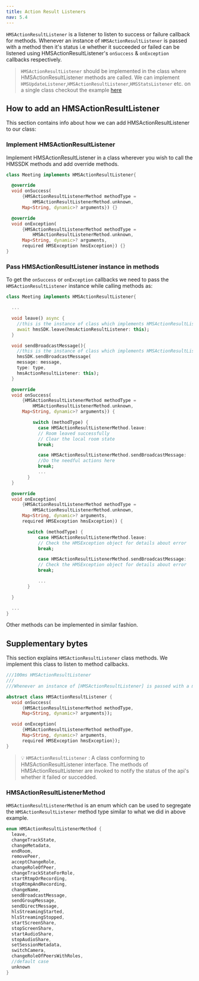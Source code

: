 ```yaml
---
title: Action Result Listeners
nav: 5.4
---
```


`HMSActionResultListener` is a listener to listen to success or failure callback for methods.
Whenever an instance of `HMSActionResultListener` is passed with a method then it's status i.e whether it succeeded or failed
can be listened using HMSActionResultListener's `onSuccess` & `onException` callbacks respectively.

> `HMSActionResultListener` should be implemented in the class where HMSActionResultListener methods are called.
> We can implement `HMSUpdateListener`,`HMSActionResultListener`,`HMSStatsListener` etc. on a single class
> checkout the example [here](https://github.com/100mslive/100ms-flutter/blob/1537a82a2213c8bbb1b0eb2dcc009c171e89bad1/example/lib/data_store/meeting_store.dart#L33)

## How to add an HMSActionResultListener

This section contains info about how we can add HMSActionResultListener to our class:

<div className="steps-container">

### Implement HMSActionResultListener

Implement HMSActionResultListener in a class wherever you wish to call the HMSSDK methods and add override methods.

```dart
class Meeting implements HMSActionResultListener{

  @override
  void onSuccess(
      {HMSActionResultListenerMethod methodType =
          HMSActionResultListenerMethod.unknown,
      Map<String, dynamic>? arguments}) {}

  @override
  void onException(
      {HMSActionResultListenerMethod methodType =
          HMSActionResultListenerMethod.unknown,
      Map<String, dynamic>? arguments,
      required HMSException hmsException}) {}
}
```

### Pass HMSActionResultListener instance in methods

To get the `onSuccess` or `onException` callbacks we need to pass the `HMSActionResultListener` instance while calling methods as:

```dart
class Meeting implements HMSActionResultListener{

  ...

  void leave() async {
    //this is the instance of class which implements HMSActionResultListener
    await hmsSDK.leave(hmsActionResultListener: this);
  }

  void sendBroadcastMessage(){
    //this is the instance of class which implements HMSActionResultListener
    hmsSDK.sendBroadcastMessage(
    message: message,
    type: type,
    hmsActionResultListener: this);
  }

  @override
  void onSuccess(
      {HMSActionResultListenerMethod methodType =
          HMSActionResultListenerMethod.unknown,
      Map<String, dynamic>? arguments}) {

          switch (methodType) {
            case HMSActionResultListenerMethod.leave:
            // Room leaved successfully
            // Clear the local room state
            break;

            case HMSActionResultListenerMethod.sendBroadcastMessage:
            //Do the needful actions here
            break;
            ...
        }
  }

  @override
  void onException(
      {HMSActionResultListenerMethod methodType =
          HMSActionResultListenerMethod.unknown,
      Map<String, dynamic>? arguments,
      required HMSException hmsException}) {

        switch (methodType) {
            case HMSActionResultListenerMethod.leave:
            // Check the HMSException object for details about error
            break;

            case HMSActionResultListenerMethod.sendBroadcastMessage:
            // Check the HMSException object for details about error
            break;

            ...
        }

  }

  ...
}
```

</div>

Other methods can be implemented in similar fashion.

## Supplementary bytes

This section explains `HMSActionResultListener` class methods. We implement this class to listen to method callbacks.

```dart
///100ms HMSActionResultListener
///
///Whenever an instance of [HMSActionResultListener] is passed with a method then it's status i.e whether it succeeded or failed can be listened using HMSActionResultListener's onSuccess & onException callbacks respectively.

abstract class HMSActionResultListener {
  void onSuccess(
      {HMSActionResultListenerMethod methodType,
      Map<String, dynamic>? arguments});

  void onException(
      {HMSActionResultListenerMethod methodType,
      Map<String, dynamic>? arguments,
      required HMSException hmsException});
}
```

> 💡 `HMSActionResultListener` : A class conforming to HMSActionResultListener interface.
> The methods of HMSActionResultListener are invoked to notify the status of the api's whether it failed or succedded.

### HMSActionResultListenerMethod

`HMSActionResultListenerMethod` is an enum which can be used to segregate the `HMSActionResultListener` method type similar to what we did in above example.

```dart
enum HMSActionResultListenerMethod {
  leave,
  changeTrackState,
  changeMetadata,
  endRoom,
  removePeer,
  acceptChangeRole,
  changeRoleOfPeer,
  changeTrackStateForRole,
  startRtmpOrRecording,
  stopRtmpAndRecording,
  changeName,
  sendBroadcastMessage,
  sendGroupMessage,
  sendDirectMessage,
  hlsStreamingStarted,
  hlsStreamingStopped,
  startScreenShare,
  stopScreenShare,
  startAudioShare,
  stopAudioShare,
  setSessionMetadata,
  switchCamera,
  changeRoleOfPeersWithRoles,
  //default case
  unknown
}
```
